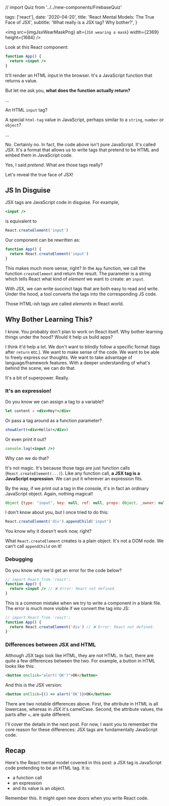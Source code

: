 // import Quiz from '../../new-components/FirebaseQuiz'

  tags: ['react'],
  date: '2020-04-20',
  title: 'React Mental Models: The True Face of JSX',
  subtitle: 'What really is a JSX tag? Why bother?',
}

<!--excerpt-->

<!--/excerpt-->

<img
  src={imgJsxWearMaskPng}
  alt={`JSX wearing a mask`}
  width={2369}
  height={1684}
/>

Look at this React component:

```jsx
function App() {
  return <input />
}
```

It'll render an HTML input in the browser. It's a JavaScript function that returns a value.

But let me ask you, **what does the function actually return?**

...

An HTML `input` tag?

A special `html-tag` value in JavaScript, perhaps similar to a `string`, `number` or `object`?

...

No. Certainly no. In fact, the code above isn't pure JavaScript. It's called _JSX_. It's a format that allows us to write tags that pretend to be HTML and embed them in JavaScript code.

Yes, I said _pretend_. What are those tags really?

Let's reveal the true face of JSX!

## JS In Disguise

JSX tags are JavaScript code in disguise. For example,

```jsx
<input />
```

is equivalent to

```jsx
React.createElement('input')
```

Our component can be rewritten as:

```jsx
function App() {
  return React.createElement('input')
}
```

This makes much more sense, right? In the `App` function, we call the function `createElement` and return the result. The parameter is a string which tells React what kind of _element_ we want to create: an `input`.

With JSX, we can write succinct tags that are both easy to read and write. Under the hood, a tool converts the tags into the corresponding JS code.

Those HTML-ish tags are called _elements_ in React world.

## Why Bother Learning This?

I know. You probably don't plan to work on React itself. Why bother learning things under the hood? Would it help us build apps?

I think it'd help a lot. We don't want to blindly follow a specific format (tags after `return` etc.). We want to make sense of the code. We want to be able to freely express our thoughts. We want to take advantage of language/framework features. With a deeper understanding of what's behind the scene, we can do that.

It's a bit of superpower. Really.

### It's an expression!

Do you know we can assign a tag to a variable?

```jsx
let content = <div>Hey!</div>
```

Or pass a tag around as a function parameter?

```jsx
showAlert(<div>Hello!</div>)
```

Or even print it out?

```jsx
console.log(<input />)
```

Why can we do that?

It's not magic. It's because those tags are just function calls (`React.createElement(...)`). Like any function call, **a JSX tag is a JavaScript expression**. We can put it wherever an expression fits.

By the way, if we print out a tag in the console, it's in fact an ordinary JavaScript object. Again, nothing magical!

```js
Object {type: "input", key: null, ref: null, props: Object, _owner: null}
```

I don't know about you, but I once tried to do this:

```jsx
React.createElement('div').appendChild('input')
```

You know why it doesn't work now, right?

What `React.createElement` creates is a plain object. It's not a DOM node. We can't call `appendChild` on it!

### Debugging

Do you know why we'd get an error for the code below?

```jsx
// import React from 'react';
function App() {
  return <input /> // ❌ Error: React not defined.
}
```

This is a common mistake when we try to write a component in a blank file. The error is much more visible if we convert the tag into JS:

```jsx
// import React from 'react';
function App() {
  return React.createElement('div') // ❌ Error: React not defined.
}
```

### Differences between JSX and HTML

Although JSX tags look like HTML, they are not HTML. In fact, there are quite a few differences between the two. For example, a button in HTML looks like this:

```html
<button onclick="alert('OK')">OK</button>
```

And this is the JSX version:

```jsx
<button onClick={() => alert('OK')}>OK</button>
```

There are two notable differences above. First, the attribute in HTML is all lowercase, whereas in JSX it's camelCase. Second, the attribute values, the parts after `=`, are quite different.

I'll cover the details in the next post. For now, I want you to remember the core reason for these differences: JSX tags are fundamentally JavaScript code.

## Recap

Here's the React mental model covered in this post: a JSX tag is JavaScript code pretending to be an HTML tag. It is:

- a function call
- an expression
- and its value is an object.

Remember this. It might open new doors when you write React code.

<!-- # Quizzes

How much do you remember from this post? Give it a try below!

Q1: What does this function return?

```jsx
function App() {
  return <strong>Hello!</strong>
}
```

<Quiz
  options={['An HTML element', 'A string', 'An object', 'None of the above']}
  id="jsx-post-return-tag"
  mb={6}
  answer="C"
  explanation="Need explanation for this? Scroll to the top of this post!"
/>

Q2: What will this component render in the browser?

```jsx
function App() {
  return 'Message: ' + <strong>Hello!</strong>
}
```

<Quiz
  options={[
    'Message: <strong>Hello!</strong>',
    'Blank page',
    'Syntax error',
    'None of the above',
  ]}
  id="jsx-post-string-plus-jsx"
  mb={6}
  answer="D"
  explanation="Add to your code: console.log('Message: '+<strong>Hello!</strong>). What did you get in the cnosole? Why?"
/>

Q3: What will this component render in the browser?

```jsx
function App() {
  return (
    <input type="text" />
    <button>Send</button>
  )
}
```

<Quiz
  options={['Blank page', 'Syntax error', 'A text box and a button']}
  id="jsx-post-missing-parent"
  mb={6}
  answer="B"
  explanation="If you convert these two tags into JS, what would you get? Is that valid JavaScript code? Can we return TWO values in JS?"
/>

Q4: What will this component render in the browser?

```jsx
function App() {
  let header = (
    <h1>
      What is the answer to the ultimate question of life the universe and
      everything?
    </h1>
  )
  return header + <p>42</p>
}
```

<Quiz
  options={[
    <code>{`<h1>What is the answer to the ultimate question of life the universe and everything?</h1><p>42</p>`}</code>,
    <code>[object Object][object Object]</code>,
    'Syntax error',
    'None of the above',
  ]}
  id="jsx-post-jsx-plus-jsx"
  mb={6}
  answer="B"
  explanation="Try in the console: {}+{}. What did you get? Why is this related to our JSX question?"
/> -->
